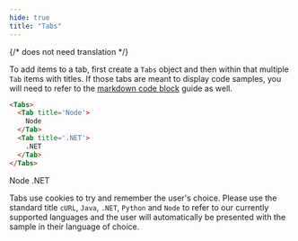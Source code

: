 ```yaml
---
hide: true
title: "Tabs"
---
```

{/* does not need translation */}



To add items to a tab, first create a `Tabs` object and then within that
multiple `Tab` items with titles. If those tabs are meant to display code
samples, you will need to refer to the [markdown code block][code_block_guide]
guide as well.

```html
<Tabs>
  <Tab title='Node'>
    Node
  </Tab>
  <Tab title='.NET'>
    .NET
  </Tab>
</Tabs>
```

<H>

<Tabs>

<Tab title='Node'>
  Node
</Tab>

<Tab title='.NET'>
  .NET
</Tab>

</Tabs>

</H>

Tabs use cookies to try and remember the user's choice. Please use the standard
title `cURL`, `Java`, `.NET`, `Python` and `Node` to refer to our currently
supported languages and the user will automatically be presented with the
sample in their language of choice.

[code_block_guide]: guides://internal-documentation/markdown/code-blocks
